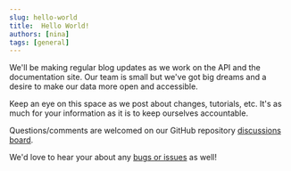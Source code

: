 ---
slug: hello-world
title:  Hello World!
authors: [nina]
tags: [general]
---

We'll be making regular blog updates as we work on the API and the documentation site. Our team is small but we've got big dreams and a desire to make our data more open and accessible.

Keep an eye on this space as we post about changes, tutorials, etc.  It's as much for your information as it is to keep ourselves accountable.  

Questions/comments are welcomed on our GitHub repository [discussions board](https://github.com/LACMTA/metro-api-v2/discussions).

We'd love to hear your about any [bugs or issues](https://github.com/LACMTA/metro-api-v2/issues) as well!